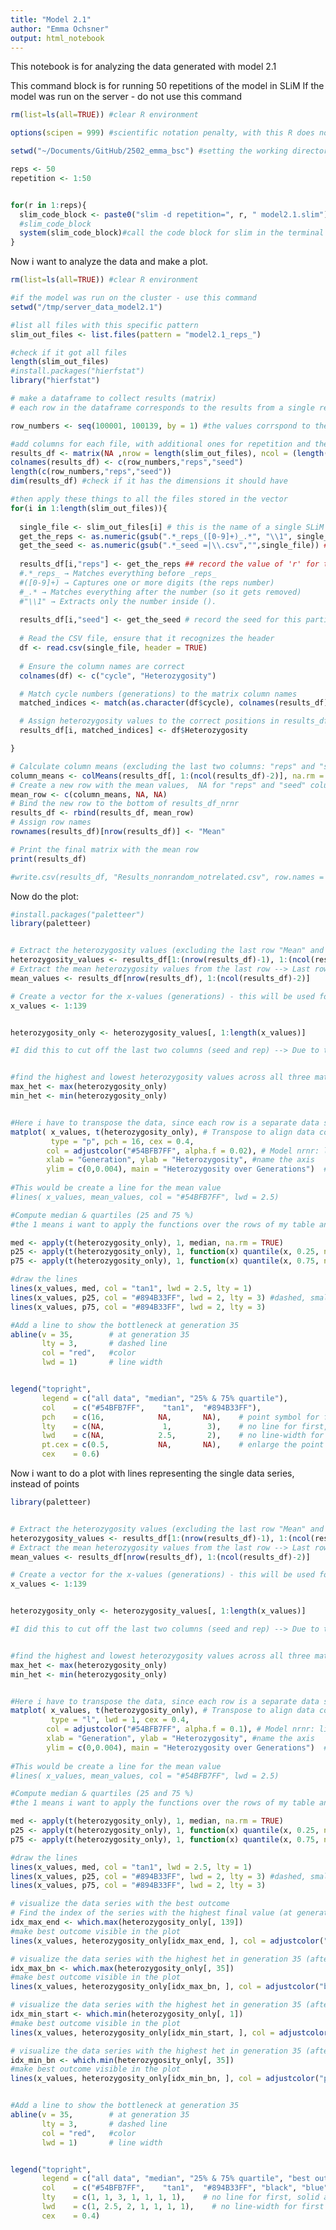 ```yaml
---
title: "Model 2.1"
author: "Emma Ochsner"
output: html_notebook
---
```


This notebook is for analyzing the data generated with model 2.1

This command block is for running 50 repetitions of the model in SLiM 
If the model was run on the server - do not use this command
```r

rm(list=ls(all=TRUE)) #clear R environment

options(scipen = 999) #scientific notation penalty, with this R does not use scientific notation for numbers

setwd("~/Documents/GitHub/2502_emma_bsc") #setting the working directory

reps <- 50
repetition <- 1:50


for(r in 1:reps){
  slim_code_block <- paste0("slim -d repetition=", r, " model2.1.slim")
  #slim_code_block 
  system(slim_code_block)#call the code block for slim in the terminal via bash, system invokes the OS command specified by command.
}

```



Now i want to analyze the data and make a plot.

```r

rm(list=ls(all=TRUE)) #clear R environment

#if the model was run on the cluster - use this command
setwd("/tmp/server_data_model2.1")

#list all files with this specific pattern
slim_out_files <- list.files(pattern = "model2.1_reps_") 

#check if it got all files
length(slim_out_files)
#install.packages("hierfstat")
library("hierfstat")

# make a dataframe to collect results (matrix)
# each row in the dataframe corresponds to the results from a single repetition of the SLiM simulation 

row_numbers <- seq(100001, 100139, by = 1) #the values corrspond to the generations in the files

#add columns for each file, with additional ones for repetition and the seed of the simulation
results_df <- matrix(NA ,nrow = length(slim_out_files), ncol = (length(row_numbers) + 2))
colnames(results_df) <- c(row_numbers,"reps","seed")
length(c(row_numbers,"reps","seed"))
dim(results_df) #check if it has the dimensions it should have

#then apply these things to all the files stored in the vector
for(i in 1:length(slim_out_files)){ 
  
  single_file <- slim_out_files[i] # this is the name of a single SLiM result file
  get_the_reps <- as.numeric(gsub(".*_reps_([0-9]+)_.*", "\\1", single_file))  #use gsub() to get the value of 'reps' that we saved in the name of the results file
  get_the_seed <- as.numeric(gsub(".*_seed =|\\.csv","",single_file)) ## and for the seed....
  
  results_df[i,"reps"] <- get_the_reps ## record the value of 'r' for this particular results file
  #.*_reps_ → Matches everything before _reps_
  #([0-9]+) → Captures one or more digits (the reps number)
  #_.* → Matches everything after the number (so it gets removed)
  #"\\1" → Extracts only the number inside ().
  
  results_df[i,"seed"] <- get_the_seed # record the seed for this particular results file
  
  # Read the CSV file, ensure that it recognizes the header
  df <- read.csv(single_file, header = TRUE) 
  
  # Ensure the column names are correct
  colnames(df) <- c("cycle", "Heterozygosity")  

  # Match cycle numbers (generations) to the matrix column names
  matched_indices <- match(as.character(df$cycle), colnames(results_df))

  # Assign heterozygosity values to the correct positions in results_df_nrnr
  results_df[i, matched_indices] <- df$Heterozygosity  

}

# Calculate column means (excluding the last two columns: "reps" and "seed")
column_means <- colMeans(results_df[, 1:(ncol(results_df)-2)], na.rm = TRUE)
# Create a new row with the mean values,  NA for "reps" and "seed" columns
mean_row <- c(column_means, NA, NA)
# Bind the new row to the bottom of results_df_nrnr
results_df <- rbind(results_df, mean_row)
# Assign row names 
rownames(results_df)[nrow(results_df)] <- "Mean"

# Print the final matrix with the mean row
print(results_df)

#write.csv(results_df, "Results_nonrandom_notrelated.csv", row.names = F) #write a file with my results


```




Now do the plot:

```r
#install.packages("paletteer")
library(paletteer)


# Extract the heterozygosity values (excluding the last row "Mean" and last two columns "reps" & "seed")
heterozygosity_values <- results_df[1:(nrow(results_df)-1), 1:(ncol(results_df)-2)]
# Extract the mean heterozygosity values from the last row --> Last row, so we can use nrow
mean_values <- results_df[nrow(results_df), 1:(ncol(results_df)-2)]

# Create a vector for the x-values (generations) - this will be used for the x axis of the plot. 
x_values <- 1:139


heterozygosity_only <- heterozygosity_values[, 1:length(x_values)]

#I did this to cut off the last two columns (seed and rep) --> Due to this, i can then apply the filter (next lines) to the matrix. Otherwise it would not match the dimension of cycle_numbers...


#find the highest and lowest heterozygosity values across all three matrices. This will help me with the y axis of the plot i want to generate. 
max_het <- max(heterozygosity_only)
min_het <- min(heterozygosity_only)


#Here i have to transpose the data, since each row is a separate data series - matplot expects the columns to be seperate data series. 
matplot( x_values, t(heterozygosity_only), # Transpose to align data correctly
         type = "p", pch = 16, cex = 0.4,
        col = adjustcolor("#54BFB7FF", alpha.f = 0.02), # Model nrnr: light blue points, alpha is the transparacy
        xlab = "Generation", ylab = "Heterozygosity", #name the axis
        ylim = c(0,0.004), main = "Heterozygosity over Generations")  #define the y axis and give the plot a title 
      
#This would be create a line for the mean value
#lines( x_values, mean_values, col = "#54BFB7FF", lwd = 2.5)

#Compute median & quartiles (25 and 75 %)
#the 1 means i want to apply the functions over the rows of my table and ignoring NA values (na.rm = TRUE)

med <- apply(t(heterozygosity_only), 1, median, na.rm = TRUE)
p25 <- apply(t(heterozygosity_only), 1, function(x) quantile(x, 0.25, na.rm = TRUE))
p75 <- apply(t(heterozygosity_only), 1, function(x) quantile(x, 0.75, na.rm = TRUE))

#draw the lines
lines(x_values, med, col = "tan1", lwd = 2.5, lty = 1)
lines(x_values, p25, col = "#894B33FF", lwd = 2, lty = 3) #dashed, smaller lines for quartiles
lines(x_values, p75, col = "#894B33FF", lwd = 2, lty = 3)

#Add a line to show the bottleneck at generation 35
abline(v = 35,        # at generation 35
       lty = 3,       # dashed line 
       col = "red",   #color
       lwd = 1)       # line width


legend("topright",
       legend = c("all data", "median", "25% & 75% quartile"),
       col    = c("#54BFB7FF",    "tan1",  "#894B33FF"),
       pch    = c(16,            NA,       NA),    # point symbol for first, none for others
       lty    = c(NA,             1,        3),    # no line for first, solid and dashed for rest
       lwd    = c(NA,            2.5,       2),    # no line‐width for first
       pt.cex = c(0.5,           NA,       NA),    # enlarge the point
       cex    = 0.6)


```


Now i want to do a plot with lines representing the single data series, instead of points
```r
library(paletteer)


# Extract the heterozygosity values (excluding the last row "Mean" and last two columns "reps" & "seed")
heterozygosity_values <- results_df[1:(nrow(results_df)-1), 1:(ncol(results_df)-2)]
# Extract the mean heterozygosity values from the last row --> Last row, so we can use nrow
mean_values <- results_df[nrow(results_df), 1:(ncol(results_df)-2)]

# Create a vector for the x-values (generations) - this will be used for the x axis of the plot. 
x_values <- 1:139


heterozygosity_only <- heterozygosity_values[, 1:length(x_values)]

#I did this to cut off the last two columns (seed and rep) --> Due to this, i can then apply the filter (next lines) to the matrix. Otherwise it would not match the dimension of cycle_numbers...


#find the highest and lowest heterozygosity values across all three matrices. This will help me with the y axis of the plot i want to generate. 
max_het <- max(heterozygosity_only)
min_het <- min(heterozygosity_only)


#Here i have to transpose the data, since each row is a separate data series - matplot expects the columns to be seperate data series. 
matplot( x_values, t(heterozygosity_only), # Transpose to align data correctly
         type = "l", lwd = 1, cex = 0.4,
        col = adjustcolor("#54BFB7FF", alpha.f = 0.1), # Model nrnr: light blue points, alpha is the transparacy
        xlab = "Generation", ylab = "Heterozygosity", #name the axis
        ylim = c(0,0.004), main = "Heterozygosity over Generations")  #define the y axis and give the plot a title 
      
#This would be create a line for the mean value
#lines( x_values, mean_values, col = "#54BFB7FF", lwd = 2.5)

#Compute median & quartiles (25 and 75 %)
#the 1 means i want to apply the functions over the rows of my table and ignoring NA values (na.rm = TRUE)

med <- apply(t(heterozygosity_only), 1, median, na.rm = TRUE)
p25 <- apply(t(heterozygosity_only), 1, function(x) quantile(x, 0.25, na.rm = TRUE))
p75 <- apply(t(heterozygosity_only), 1, function(x) quantile(x, 0.75, na.rm = TRUE))

#draw the lines
lines(x_values, med, col = "tan1", lwd = 2.5, lty = 1)
lines(x_values, p25, col = "#894B33FF", lwd = 2, lty = 3) #dashed, smaller lines for quartiles
lines(x_values, p75, col = "#894B33FF", lwd = 2, lty = 3)

# visualize the data series with the best outcome
# Find the index of the series with the highest final value (at generation 139)
idx_max_end <- which.max(heterozygosity_only[, 139])
#make best outcome visible in the plot
lines(x_values, heterozygosity_only[idx_max_end, ], col = adjustcolor("black", alpha.f = 0.6), lwd = 1)

# visualize the data series with the highest het in generation 35 (after bottleneck)
idx_max_bn <- which.max(heterozygosity_only[, 35])
#make best outcome visible in the plot
lines(x_values, heterozygosity_only[idx_max_bn, ], col = adjustcolor("blue", alpha.f = 0.6), lwd = 1)

# visualize the data series with the highest het in generation 35 (after bottleneck)
idx_min_start <- which.min(heterozygosity_only[, 1])
#make best outcome visible in the plot
lines(x_values, heterozygosity_only[idx_min_start, ], col = adjustcolor("purple", alpha.f = 0.6), lwd = 1)

# visualize the data series with the highest het in generation 35 (after bottleneck)
idx_min_bn <- which.min(heterozygosity_only[, 35])
#make best outcome visible in the plot
lines(x_values, heterozygosity_only[idx_min_bn, ], col = adjustcolor("pink", alpha.f = 0.9), lwd = 1)


#Add a line to show the bottleneck at generation 35
abline(v = 35,        # at generation 35
       lty = 3,       # dashed line 
       col = "red",   #color
       lwd = 1)       # line width


legend("topright",
       legend = c("all data", "median", "25% & 75% quartile", "best outcome", "highest het in gen 35", "lowest het gen 1", "lowest het gen 35"),
       col    = c("#54BFB7FF",    "tan1",  "#894B33FF", "black", "blue", "purple", "pink"),
       lty    = c(1, 1, 3, 1, 1, 1, 1),    # no line for first, solid and dashed for rest
       lwd    = c(1, 2.5, 2, 1, 1, 1, 1),    # no line‐width for first
       cex    = 0.4)



```
